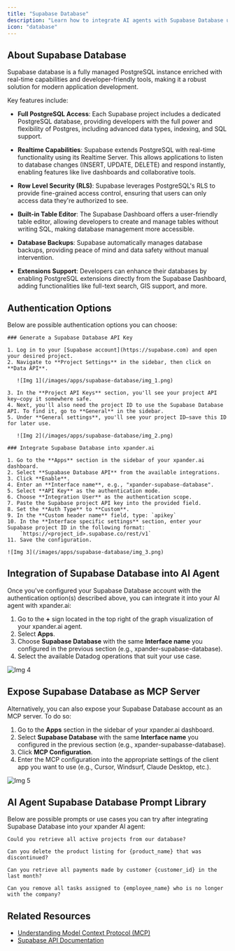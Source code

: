 ```yaml
---
title: "Supabase Database"
description: "Learn how to integrate AI agents with Supabase Database using xpander.ai. Create intelligent applications where agents can query, update, and respond to real-time data events using Supabase’s PostgreSQL backend."
icon: "database"
---
```


## About Supabase Database

Supabase database is a fully managed PostgreSQL instance enriched with real-time capabilities and developer-friendly tools, making it a robust solution for modern application development.

Key features include:

- **Full PostgreSQL Access**: Each Supabase project includes a dedicated PostgreSQL database, providing developers with the full power and flexibility of Postgres, including advanced data types, indexing, and SQL support.

- **Realtime Capabilities**: Supabase extends PostgreSQL with real-time functionality using its Realtime Server. This allows applications to listen to database changes (INSERT, UPDATE, DELETE) and respond instantly, enabling features like live dashboards and collaborative tools. 

- **Row Level Security (RLS)**: Supabase leverages PostgreSQL's RLS to provide fine-grained access control, ensuring that users can only access data they're authorized to see. 

- **Built-in Table Editor**: The Supabase Dashboard offers a user-friendly table editor, allowing developers to create and manage tables without writing SQL, making database management more accessible. 

- **Database Backups**: Supabase automatically manages database backups, providing peace of mind and data safety without manual intervention. 

- **Extensions Support**: Developers can enhance their databases by enabling PostgreSQL extensions directly from the Supabase Dashboard, adding functionalities like full-text search, GIS support, and more.

## Authentication Options

Below are possible authentication options you can choose:

<Tabs>

  <Tab title="API Access">

    ### Generate a Supabase Database API Key

    1. Log in to your [Supabase account](https://supabase.com) and open your desired project.  
    2. Navigate to **Project Settings** in the sidebar, then click on **Data API**.  

       ![Img 1](/images/apps/supabase-database/img_1.png)

    3. In the **Project API Keys** section, you'll see your project API key—copy it somewhere safe.  
    4. Next, you'll also need the project ID to use the Supabase Database API. To find it, go to **General** in the sidebar.  
    5. Under **General settings**, you'll see your project ID—save this ID for later use.  

       ![Img 2](/images/apps/supabase-database/img_2.png)

    ### Integrate Supabase Database into xpander.ai

    1. Go to the **Apps** section in the sidebar of your xpander.ai dashboard.  
    2. Select **Supabase Database API** from the available integrations.  
    3. Click **Enable**.  
    4. Enter an **Interface name**, e.g., "xpander-supabase-database".  
    5. Select **API Key** as the authentication mode.  
    6. Choose **Integration User** as the authentication scope.  
    7. Paste the Supabase project API key into the provided field.  
    8. Set the **Auth Type** to **Custom**.  
    9. In the **Custom header name** field, type: `apikey`  
    10. In the **Interface specific settings** section, enter your Supabase project ID in the following format:  
        `https://<project_id>.supabase.co/rest/v1`
    11. Save the configuration.  

    ![Img 3](/images/apps/supabase-database/img_3.png)

  </Tab>
</Tabs>

## Integration of Supabase Database into AI Agent

Once you've configured your Supabase Database account with the authentication option(s) described above, you can integrate it into your AI agent with xpander.ai:

1. Go to the **+** sign located in the top right of the graph visualization of your xpander.ai agent.  
2. Select **Apps**.  
3. Choose **Supabase Database** with the same **Interface name** you configured in the previous section (e.g., xpander-supabase-database).  
4. Select the available Datadog operations that suit your use case.  

![Img 4](/images/apps/supabase-database/img_4.png)

## Expose Supabase Database as MCP Server

Alternatively, you can also expose your Supabase Database account as an MCP server. To do so:

1. Go to the **Apps** section in the sidebar of your xpander.ai dashboard.  
2. Select **Supabase Database** with the same **Interface name** you configured in the previous section (e.g., xpander-supabasse-database).  
3. Click **MCP Configuration**.  
4. Enter the MCP configuration into the appropriate settings of the client app you want to use (e.g., Cursor, Windsurf, Claude Desktop, etc.).

![Img 5](/images/apps/supabase-database/img_5.png)

## AI Agent Supabase Database Prompt Library

Below are possible prompts or use cases you can try after integrating Supabase Database into your xpander AI agent:

```
Could you retrieve all active projects from our database?
```

````
Can you delete the product listing for {product_name} that was discontinued?
````

```
Can you retrieve all payments made by customer {customer_id} in the last month?
```

```
Can you remove all tasks assigned to {employee_name} who is no longer with the company?
```

## Related Resources

- [Understanding Model Context Protocol (MCP)](/docs/05-human-interfaces/04-mcp)
- [Supabase API Documentation](https://supabase.com/docs/guides/api)